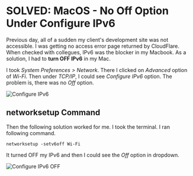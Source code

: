 

<Layout>
<SEO title="SOLVED: MacOS - No Off Option Under Configure IPv6" />
<JSLayout>

# SOLVED: MacOS - No Off Option Under Configure IPv6

Previous day, all of a sudden my client's development site was not accessible. I was getting no access error page returned by CloudFlare. When checked with collegues, IPv6 was the blocker in my Macbook. As a solution, I had to **turn OFF IPv6** in my Mac.

I took _System Preferences > Network_. There I clicked on _Advanced_ option of _Wi-Fi_. Then under _TCP/IP_, I could see _Configure IPv6_ option. The problem is, there was no _Off_ option.

<Image src={imgConfigureIPv6} alt="Configure IPv6" />

## networksetup Command

Then the following solution worked for me. I took the terminal. I ran following command.

```
networksetup -setv6off Wi-Fi
```

It turned OFF my IPv6 and then I could see the _Off_ option in dropdown.

<Image src={imgIPv6Off} alt="Configure IPv6 OFF" />

</JSLayout>
</Layout>
